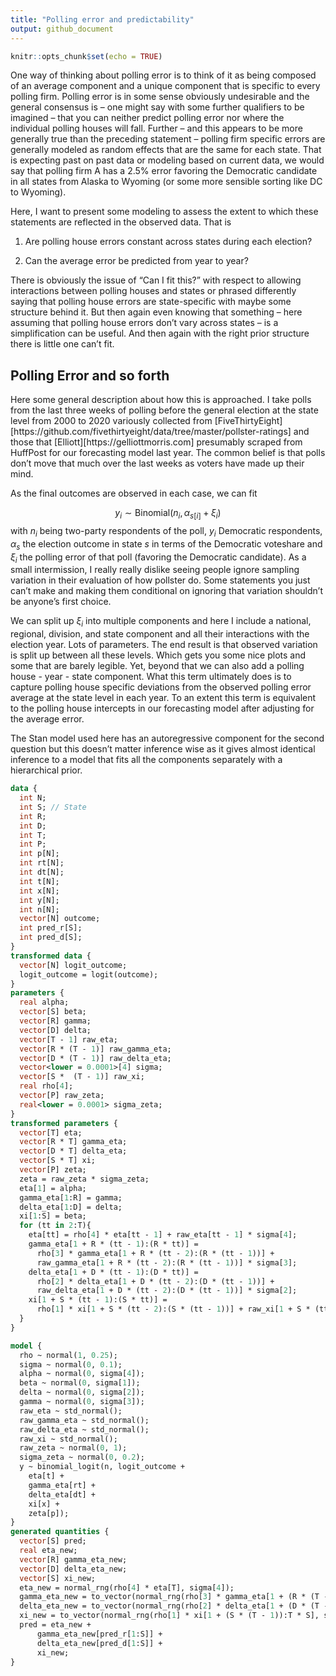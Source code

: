 ```yaml
---
title: "Polling error and predictability"
output: github_document
---
```


```r
knitr::opts_chunk$set(echo = TRUE)
```

One way of thinking about polling error is to think of it as being composed of an average component and a unique component that is specific to every polling firm. Polling error is in some sense obviously undesirable and the general consensus is -- one might say with some further qualifiers to be imagined -- that you can neither predict polling error nor where the individual polling houses will fall. Further -- and this appears to be more generally true than the preceding statement -- polling firm specific errors are generally modeled as random effects that are the same for each state. That is expecting past on past data or modeling based on current data, we would say that polling firm A has a 2.5% error favoring the Democratic candidate in all states from Alaska to Wyoming (or some more sensible sorting like DC to Wyoming).

Here, I want to present some modeling to assess the extent to which these statements are reflected in the observed data. That is

1. Are polling house errors constant across states during each election?

2. Can the average error be predicted from year to year?

There is obviously the issue of "Can I fit this?" with respect to allowing interactions between polling houses and states or phrased differently saying that polling house errors are state-specific with maybe some structure behind it. But then again even knowing that something -- here assuming that polling house errors don't vary across states -- is a simplification can be useful. And then again with the right prior structure there is little one can't fit.

## Polling Error and so forth

Here some general description about how this is approached. I take polls from the last three weeks of polling before the general election at the state level from 2000 to 2020 variously collected from [FiveThirtyEight][https://github.com/fivethirtyeight/data/tree/master/pollster-ratings] and those that [Elliott][https://gelliottmorris.com] presumably scraped from HuffPost for our forecasting model last year. The common belief is that polls don't move that much over the last weeks as voters have made up their mind.

As the final outcomes are observed in each case, we can fit

$$
y_i \sim \text{Binomial}(n_i, \alpha_{s[i]} + \xi_i)
$$
with $n_i$ being two-party respondents of the poll, $y_i$ Democratic respondents, $\alpha_{s}$ the election outcome in state $s$ in terms of the Democratic voteshare and $\xi_i$ the polling error of that poll (favoring the Democratic candidate). As a small intermission, I really really dislike seeing people ignore sampling variation in their evaluation of how pollster do. Some statements you just can't make and making them conditional on ignoring that variation shouldn't be anyone's first choice.

We can split up $\xi_i$ into multiple components and here I include a national, regional, division, and state component and all their interactions with the election year. Lots of parameters. The end result is that observed variation is split up between all these levels. Which gets you some nice plots and some that are barely legible. Yet, beyond that we can also add a polling house - year - state component. What this term ultimately does is to capture polling house specific deviations from the observed polling error average at the state level in each year. To an extent this term is equivalent to the polling house intercepts in our forecasting model after adjusting for the average error.

The Stan model used here has an autoregressive component for the second question but this doesn't matter inference wise as it gives almost identical inference to a model that fits all the components separately with a hierarchical prior. 

```stan
data {
  int N;
  int S; // State
  int R; 
  int D; 
  int T; 
  int P;
  int p[N];
  int rt[N];
  int dt[N];
  int t[N];
  int x[N];
  int y[N];
  int n[N];
  vector[N] outcome;
  int pred_r[S];
  int pred_d[S];
}
transformed data {
  vector[N] logit_outcome;
  logit_outcome = logit(outcome);
}
parameters {
  real alpha;
  vector[S] beta;
  vector[R] gamma;
  vector[D] delta;
  vector[T - 1] raw_eta;
  vector[R * (T - 1)] raw_gamma_eta;
  vector[D * (T - 1)] raw_delta_eta;
  vector<lower = 0.0001>[4] sigma;
  vector[S *  (T - 1)] raw_xi;
  real rho[4];
  vector[P] raw_zeta;
  real<lower = 0.0001> sigma_zeta;
}
transformed parameters {
  vector[T] eta;
  vector[R * T] gamma_eta;
  vector[D * T] delta_eta;
  vector[S * T] xi;
  vector[P] zeta;
  zeta = raw_zeta * sigma_zeta;
  eta[1] = alpha;
  gamma_eta[1:R] = gamma;
  delta_eta[1:D] = delta;
  xi[1:S] = beta;
  for (tt in 2:T){
    eta[tt] = rho[4] * eta[tt - 1] + raw_eta[tt - 1] * sigma[4];
    gamma_eta[1 + R * (tt - 1):(R * tt)] =
      rho[3] * gamma_eta[1 + R * (tt - 2):(R * (tt - 1))] +
      raw_gamma_eta[1 + R * (tt - 2):(R * (tt - 1))] * sigma[3];
    delta_eta[1 + D * (tt - 1):(D * tt)] =
      rho[2] * delta_eta[1 + D * (tt - 2):(D * (tt - 1))] +
      raw_delta_eta[1 + D * (tt - 2):(D * (tt - 1))] * sigma[2];
    xi[1 + S * (tt - 1):(S * tt)] =
      rho[1] * xi[1 + S * (tt - 2):(S * (tt - 1))] + raw_xi[1 + S * (tt - 2):(S * (tt - 1))] * sigma[1];
  }
}

model {
  rho ~ normal(1, 0.25);
  sigma ~ normal(0, 0.1);
  alpha ~ normal(0, sigma[4]);
  beta ~ normal(0, sigma[1]);
  delta ~ normal(0, sigma[2]);
  gamma ~ normal(0, sigma[3]);
  raw_eta ~ std_normal();
  raw_gamma_eta ~ std_normal();
  raw_delta_eta ~ std_normal();
  raw_xi ~ std_normal();
  raw_zeta ~ normal(0, 1);
  sigma_zeta ~ normal(0, 0.2);
  y ~ binomial_logit(n, logit_outcome +
    eta[t] +
    gamma_eta[rt] +
    delta_eta[dt] +
    xi[x] +
    zeta[p]);
}
generated quantities {
  vector[S] pred;
  real eta_new;
  vector[R] gamma_eta_new;
  vector[D] delta_eta_new;
  vector[S] xi_new;
  eta_new = normal_rng(rho[4] * eta[T], sigma[4]);
  gamma_eta_new = to_vector(normal_rng(rho[3] * gamma_eta[1 + (R * (T - 1)):T * R], sigma[3]));
  delta_eta_new = to_vector(normal_rng(rho[2] * delta_eta[1 + (D * (T - 1)):T * D], sigma[2]));
  xi_new = to_vector(normal_rng(rho[1] * xi[1 + (S * (T - 1)):T * S], sigma[1]));
  pred = eta_new +
      gamma_eta_new[pred_r[1:S]] +
      delta_eta_new[pred_d[1:S]] +
      xi_new;
}
```














